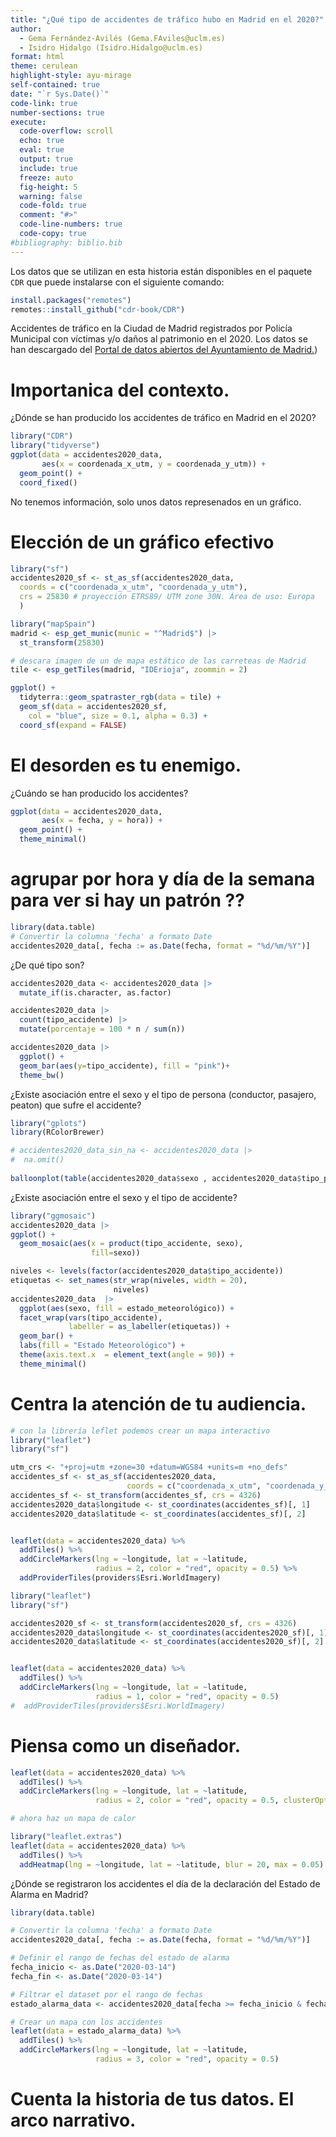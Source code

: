 ```yaml
---
title: "¿Qué tipo de accidentes de tráfico hubo en Madrid en el 2020?"
author:
  - Gema Fernández-Avilés (Gema.FAviles@uclm.es)
  - Isidro Hidalgo (Isidro.Hidalgo@uclm.es)
format: html
theme: cerulean
highlight-style: ayu-mirage
self-contained: true
date: "`r Sys.Date()`"
code-link: true
number-sections: true
execute:
  code-overflow: scroll
  echo: true
  eval: true
  output: true
  include: true
  freeze: auto
  fig-height: 5
  warning: false
  code-fold: true
  comment: "#>"
  code-line-numbers: true
  code-copy: true
#bibliography: biblio.bib
---
```


::: {.callout-note}
Los datos que se utilizan en esta historia están disponibles en el paquete `CDR`
que puede instalarse con el siguiente comando:

```r
install.packages("remotes")
remotes::install_github("cdr-book/CDR")
```
Accidentes de tráfico en la Ciudad de Madrid registrados por Policía Municipal con víctimas y/o daños al patrimonio en el 2020. Los datos se han descargado del [Portal de datos abiertos del Ayuntamiento de Madrid.](https://datos.madrid.es/portal/site/egob/menuitem.c05c1f754a33a9fbe4b2e4b284f1a5a0/?vgnextoid=7c2843010d9c3610VgnVCM2000001f4a900aRCRD&vgnextchannel=374512b9ace9f310VgnVCM100000171f5a0aRCRD&vgnextfmt=default))
:::





# Importanica del contexto. 


::: {#exr-1}

¿Dónde se han producido los accidentes de tráfico en Madrid en el 2020?
:::


```r
library("CDR")
library("tidyverse")
ggplot(data = accidentes2020_data,
       aes(x = coordenada_x_utm, y = coordenada_y_utm)) + 
  geom_point() +
  coord_fixed()
```

No tenemos información, solo unos datos represenados en un gráfico.


# Elección de un gráfico efectivo

```r
library("sf")
accidentes2020_sf <- st_as_sf(accidentes2020_data,
  coords = c("coordenada_x_utm", "coordenada_y_utm"),
  crs = 25830 # proyección ETRS89/ UTM zone 30N. Área de uso: Europa  
  )  

library("mapSpain")
madrid <- esp_get_munic(munic = "^Madrid$") |>
  st_transform(25830) 

# descara imagen de un de mapa estático de las carreteas de Madrid
tile <- esp_getTiles(madrid, "IDErioja", zoommin = 2)  

ggplot() +
  tidyterra::geom_spatraster_rgb(data = tile) +
  geom_sf(data = accidentes2020_sf, 
    col = "blue", size = 0.1, alpha = 0.3) +
  coord_sf(expand = FALSE)
```


# El desorden es tu enemigo.  

::: {#exr-1}

¿Cuándo se han producido los accidentes? 
:::

```r
ggplot(data = accidentes2020_data,
       aes(x = fecha, y = hora)) + 
  geom_point() +
  theme_minimal()
```

# agrupar por hora y día de la semana para ver si hay un patrón ??
```r
library(data.table)
# Convertir la columna 'fecha' a formato Date
accidentes2020_data[, fecha := as.Date(fecha, format = "%d/%m/%Y")]

```



::: {#exr-1}

¿De qué tipo son? 
:::

```r
accidentes2020_data <- accidentes2020_data |>
  mutate_if(is.character, as.factor)

accidentes2020_data |>
  count(tipo_accidente) |>
  mutate(porcentaje = 100 * n / sum(n))
```


```r
accidentes2020_data |>
  ggplot() +
  geom_bar(aes(y=tipo_accidente), fill = "pink")+
  theme_bw()
```

::: {#exr-1}

¿Existe asociación entre el sexo y el tipo de persona (conductor, pasajero, peaton) que sufre el accidente?
:::



```r
library("gplots")
library(RColorBrewer)

# accidentes2020_data_sin_na <- accidentes2020_data |>
#  na.omit()
  
balloonplot(table(accidentes2020_data$sexo , accidentes2020_data$tipo_persona))
```

::: {#exr-1}

¿Existe asociación entre el sexo y el tipo de accidente?
:::


```r
library("ggmosaic")
accidentes2020_data |>
ggplot() +
  geom_mosaic(aes(x = product(tipo_accidente, sexo), 
                  fill=sexo)) 
```

```r
niveles <- levels(factor(accidentes2020_data$tipo_accidente))
etiquetas <- set_names(str_wrap(niveles, width = 20), 
                       niveles)
accidentes2020_data  |>
  ggplot(aes(sexo, fill = estado_meteorológico)) +
  facet_wrap(vars(tipo_accidente), 
             labeller = as_labeller(etiquetas)) +
  geom_bar() +
  labs(fill = "Estado Meteorológico") +
  theme(axis.text.x  = element_text(angle = 90)) +
  theme_minimal()
```



# Centra la atención de tu audiencia.  

```r
# con la librería leflet podemos crear un mapa interactivo
library("leaflet")
library("sf")

utm_crs <- "+proj=utm +zone=30 +datum=WGS84 +units=m +no_defs"
accidentes_sf <- st_as_sf(accidentes2020_data, 
                          coords = c("coordenada_x_utm", "coordenada_y_utm"), crs = utm_crs)
accidentes_sf <- st_transform(accidentes_sf, crs = 4326)
accidentes2020_data$longitude <- st_coordinates(accidentes_sf)[, 1]
accidentes2020_data$latitude <- st_coordinates(accidentes_sf)[, 2]


leaflet(data = accidentes2020_data) %>%
  addTiles() %>%
  addCircleMarkers(lng = ~longitude, lat = ~latitude, 
                   radius = 2, color = "red", opacity = 0.5) %>%
  addProviderTiles(providers$Esri.WorldImagery)

```


```r
library("leaflet")
library("sf")

accidentes2020_sf <- st_transform(accidentes2020_sf, crs = 4326)
accidentes2020_data$longitude <- st_coordinates(accidentes2020_sf)[, 1]
accidentes2020_data$latitude <- st_coordinates(accidentes2020_sf)[, 2]


leaflet(data = accidentes2020_data) %>%
  addTiles() %>%
  addCircleMarkers(lng = ~longitude, lat = ~latitude, 
                   radius = 1, color = "red", opacity = 0.5)  
#  addProviderTiles(providers$Esri.WorldImagery)
```


# Piensa como un diseñador. 

```r
leaflet(data = accidentes2020_data) %>%
  addTiles() %>%
  addCircleMarkers(lng = ~longitude, lat = ~latitude, 
                   radius = 2, color = "red", opacity = 0.5, clusterOptions = markerClusterOptions())

```


```r
# ahora haz un mapa de calor

library("leaflet.extras")
leaflet(data = accidentes2020_data) %>%
  addTiles() %>%
  addHeatmap(lng = ~longitude, lat = ~latitude, blur = 20, max = 0.05)

```






::: {#exr-1}

¿Dónde se registraron los accidentes el día de la declaración del Estado de Alarma en Madrid?
:::

```r
library(data.table)

# Convertir la columna 'fecha' a formato Date
accidentes2020_data[, fecha := as.Date(fecha, format = "%d/%m/%Y")]

# Definir el rango de fechas del estado de alarma
fecha_inicio <- as.Date("2020-03-14")
fecha_fin <- as.Date("2020-03-14")

# Filtrar el dataset por el rango de fechas
estado_alarma_data <- accidentes2020_data[fecha >= fecha_inicio & fecha <= fecha_fin]

# Crear un mapa con los accidentes
leaflet(data = estado_alarma_data) %>%
  addTiles() %>%
  addCircleMarkers(lng = ~longitude, lat = ~latitude, 
                   radius = 3, color = "red", opacity = 0.5)  
```



# Cuenta la historia de tus datos. El arco narrativo.
